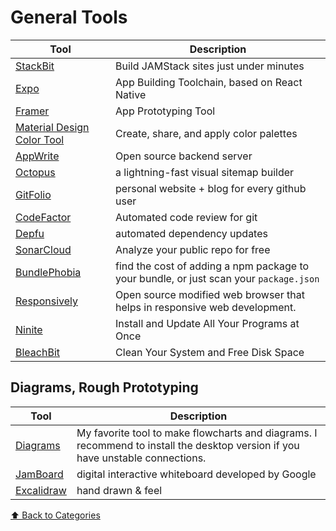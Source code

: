 # General Tools

| Tool                                                               | Description                                                                            |
| ------------------------------------------------------------------ | -------------------------------------------------------------------------------------- |
| [StackBit](https://stackbit.com/)                                  | Build JAMStack sites just under minutes                                                |
| [Expo](https://expo.io)                                            | App Building Toolchain, based on React Native                                          |
| [Framer](https://framer.com)                                       | App Prototyping Tool                                                                   |
| [Material Design Color Tool](https://material.io/resources/color/) | Create, share, and apply color palettes                                                |
| [AppWrite](https://appwrite.io)                                    | Open source backend server                                                             |
| [Octopus](https://octopus.do)                                      | a lightning-fast visual sitemap builder                                                |
| [GitFolio](https://github.com/imfunniee/gitfolio)                  | personal website + blog for every github user                                          |
| [CodeFactor](https://codefactor.io)                                | Automated code review for git                                                          |
| [Depfu](https://depfu.com/)                                        | automated dependency updates                                                           |
| [SonarCloud](https://sonarcloud.io/)                               | Analyze your public repo for free                                                      |
| [BundlePhobia](https://bundlephobia.com/)                          | find the cost of adding a npm package to your bundle, or just scan your `package.json` |
| [Responsively](https://responsively.app/)                          | Open source modified web browser that helps in responsive web development.             |
| [Ninite](https://ninite.com/)                                      | Install and Update All Your Programs at Once                                           |
| [BleachBit](https://www.bleachbit.org/)                            | Clean Your System and Free Disk Space                                                  |

## Diagrams, Rough Prototyping

| Tool                                     | Description                                                                                                                    |
| ---------------------------------------- | ------------------------------------------------------------------------------------------------------------------------------ |
| [Diagrams](https://www.diagrams.net/)    | My favorite tool to make flowcharts and diagrams. I recommend to install the desktop version if you have unstable connections. |
| [JamBoard](https://jamboard.google.com/) | digital interactive whiteboard developed by Google                                                                             |
| [Excalidraw](https://excalidraw.com/)    | hand drawn & feel                                                                                                              |

[⬆️ Back to Categories](/bookmarks)
